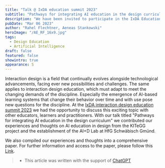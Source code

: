 ```yaml
---
title: "Talk @ IxDA education summit 2023"
subtitle: "Pathways for integrating AI education in the design curriculum"
description: "We have been invited to participate in the IxDA Education Summit 2023 from 01 to 03 March. A great opportunity to discuss new possibilities and challenges of the discipline and share our experiences and thoughts on AI education in design."
pubDate: "Mar 06 2023"
author: "Rahel Flechtner, Aeneas Stankowski"
heroImage: "/AE_RF_16x9.jpg"
tags:
  - Design Education
  - Artificial Intelligence
draft: false
featured: false
showintro: true
appearance: S
---
```


Interaction design is a field that continually evolves alongside technological advancements, facing ever new possibilities and challenges. The same applies to interaction design education, which must adapt to meet the changing demands of the discipline. Especially the emergence of AI-based learning systems that change their behavior over time and with use pose new questions for the discipline.
At the [IxDA interaction design education summit 2023](https://www.edusummit.ixda.org/) we had the opportunity to discuss this exciting topic with other educators, learners and practitioners. With our talk titled "Pathways for integrating AI education in the design curriculum" we contributed our experiences and thoughts on AI education in design from the KITeGG project and the establishment of the AI+D Lab at HfG Schwäbisch Gmünd.

We also compiled our experiences and thoughts into a comprehensive paper. For further information and access to the paper, please follow this [Link](https://ai-d-lab.github.io/blog/ai-is-not-a-wildcard/).

> - This article was written with the support of [ChatGPT](https://chat.openai.com/)
